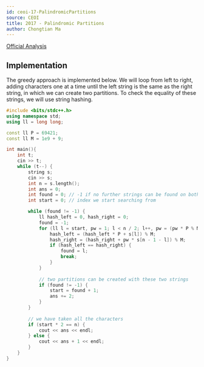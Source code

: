 ```yaml
---
id: ceoi-17-PalindromicPartitions
source: CEOI
title: 2017 - Palindromic Partitions
author: Chongtian Ma
---
```


[Official Analysis](https://csacademy.com/contest/ceoi-2017-day-2/task/palindromic-partitions/solution/)

## Implementation

The greedy approach is implemented below. We will loop from left to right, adding characters one at a time until the left string is the same as the right string, in which we can create two partitions. To check the equality of these strings, we will use string hashing.

<LanguageSection>

<CPPSection>

```cpp
#include <bits/stdc++.h>
using namespace std;
using ll = long long;

const ll P = 69421;
const ll M = 1e9 + 9;

int main(){
	int t; 
	cin >> t;
	while (t--) {
		string s; 
		cin >> s;
		int n = s.length();
		int ans = 0;
		int found = 0; // -1 if no further strings can be found on both side
		int start = 0; // index we start searching from

		while (found != -1) {
			ll hash_left = 0, hash_right = 0;
			found = -1;
			for (ll l = start, pw = 1; l < n / 2; l++, pw = (pw * P % M)) {
				hash_left = (hash_left * P + s[l]) % M;
				hash_right = (hash_right + pw * s[n - 1 - l]) % M;
				if (hash_left == hash_right) {
					found = l;
					break;
				}
			}
			
			// two partitions can be created with these two strings
			if (found != -1) {
				start = found + 1;
				ans += 2;
			}
		}
							
		// we have taken all the characters
		if (start * 2 == n) {
			cout << ans << endl;
		} else {
			cout << ans + 1 << endl;
		}
	}
}

```

</CPPSection>

</LanguageSection>
